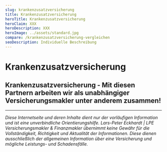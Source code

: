 ```yaml
---
slug: krankenzusatzversicherung
title: Krankenzusatzversicherung
heroTitle: Krankenzusatzversicherung
heroClaim: XXX
heroDescription: XXX
heroImage: ../assets/standard.jpg
compare: /krankenzusatzversicherung-vergleichen
seoDescription: Individuelle Beschreibung
---
```


<ProvenExpert />

# Krankenzusatzversicherung











<ContactAndCompareBox />
<ProvenExpert />

## Krankenzusatzversicherung - Mit diesen Partnern arbeiten wir als unabhängiger Versicherungsmakler unter anderem zusammen!

<InsurancesBox title='Krankenversicherungsgesellschaften'/>

---

_Diese Internetseite und deren Inhalte dient nur der vorläufigen Information und ist eine unverbindliche Orientierungshilfe. Lars-Peter Eckhardt | LPE Versicherungsmakler & Finanzmakler übernimmt keine Gewähr für die Vollständigkeit,
Richtigkeit und Aktualität der Informationen. Diese dienen ausschließlich der allgemeinen Information über eine Versicherung und mögliche Leistungs- und Schadensfälle._